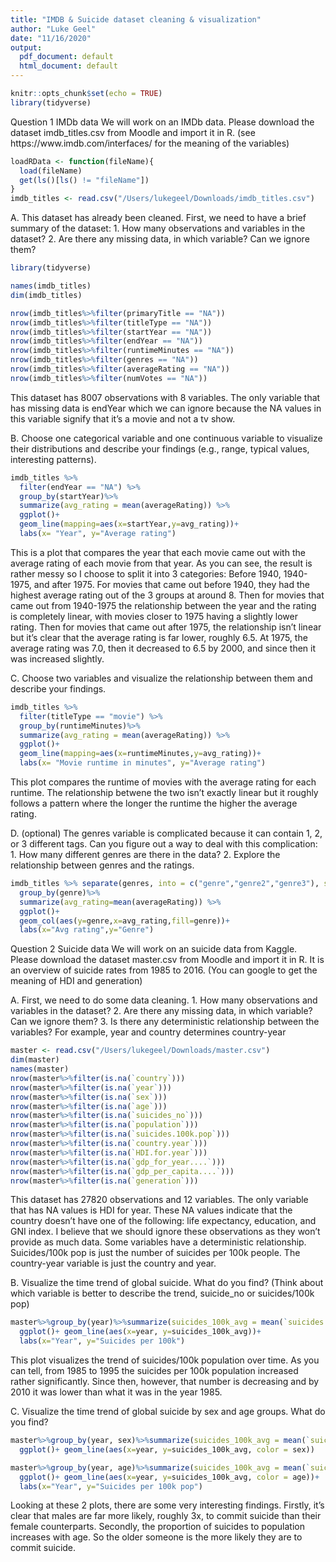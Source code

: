 ```yaml
---
title: "IMDB & Suicide dataset cleaning & visualization"
author: "Luke Geel"
date: "11/16/2020"
output:
  pdf_document: default
  html_document: default
---
```


```r
knitr::opts_chunk$set(echo = TRUE)
library(tidyverse)
```
Question 1 IMDb data
We will work on an IMDb data. Please download the dataset imdb_titles.csv from Moodle and import it in R. (see https://www.imdb.com/interfaces/ for the meaning of the variables)
```r
loadRData <- function(fileName){
  load(fileName)
  get(ls()[ls() != "fileName"])
}
imdb_titles <- read.csv("/Users/lukegeel/Downloads/imdb_titles.csv")

```

A. This dataset has already been cleaned. First, we need to have a brief summary of the dataset:
1. How many observations and variables in the dataset?
2. Are there any missing data, in which variable? Can we ignore them?
```r
library(tidyverse)

names(imdb_titles)
dim(imdb_titles)

nrow(imdb_titles%>%filter(primaryTitle == "NA"))
nrow(imdb_titles%>%filter(titleType == "NA"))
nrow(imdb_titles%>%filter(startYear == "NA"))
nrow(imdb_titles%>%filter(endYear == "NA"))
nrow(imdb_titles%>%filter(runtimeMinutes == "NA"))
nrow(imdb_titles%>%filter(genres == "NA"))
nrow(imdb_titles%>%filter(averageRating == "NA"))
nrow(imdb_titles%>%filter(numVotes == "NA"))

```
This dataset has 8007 observations with 8 variables.
The only variable that has missing data is endYear which we can ignore because the NA values in this variable signify that it's a movie and not a tv show.

B. Choose one categorical variable and one continuous variable to visualize their distributions and describe your findings (e.g., range, typical values, interesting patterns).
```r
imdb_titles %>% 
  filter(endYear == "NA") %>% 
  group_by(startYear)%>%
  summarize(avg_rating = mean(averageRating)) %>%
  ggplot()+
  geom_line(mapping=aes(x=startYear,y=avg_rating))+
  labs(x= "Year", y="Average rating")
```
This is a plot that compares the year that each movie came out with the average rating of each movie from 
that year. As you can see, the result is rather messy so I choose to split it into 3 categories: Before 
1940, 1940-1975, and after 1975. For movies that came out before 1940, they had the highest average rating
out of the 3 groups at around 8. Then for movies that came out from 1940-1975 the relationship between the
year and the rating is completely linear, with movies closer to 1975 having a slightly lower rating. Then 
for movies that came out after 1975, the relationship isn't linear but it's clear that the average rating 
is far lower, roughly 6.5. At 1975, the average rating was 7.0, then it decreased to 6.5 by 2000, and 
since then it was increased slightly.

C. Choose two variables and visualize the relationship between them and describe your findings.
```r
imdb_titles %>% 
  filter(titleType == "movie") %>% 
  group_by(runtimeMinutes)%>%
  summarize(avg_rating = mean(averageRating)) %>%
  ggplot()+
  geom_line(mapping=aes(x=runtimeMinutes,y=avg_rating))+
  labs(x= "Movie runtime in minutes", y="Average rating")
```
This plot compares the runtime of movies with the average rating for each runtime. The relationship 
betwene the two isn't exactly linear but it roughly follows a pattern where the longer the runtime the 
higher the average rating.

D. (optional) The genres variable is complicated because it can contain 1, 2, or 3 different tags. Can you figure out a way to deal with this complication:
1. How many different genres are there in the data?
2. Explore the relationship between genres and the ratings.
```r
imdb_titles %>% separate(genres, into = c("genre","genre2","genre3"), sep=",") %>%
  group_by(genre)%>%
  summarize(avg_rating=mean(averageRating)) %>%
  ggplot()+
  geom_col(aes(y=genre,x=avg_rating,fill=genre))+
  labs(x="Avg rating",y="Genre")
```
Question 2 Suicide data
We will work on an suicide data from Kaggle. Please download the dataset master.csv from Moodle and import it in R. It is an overview of suicide rates from 1985 to 2016. (You can google to get the meaning of HDI and generation)

A. First, we need to do some data cleaning.
1. How many observations and variables in the dataset?
2. Are there any missing data, in which variable? Can we ignore them?
3. Is there any deterministic relationship between the variables? For example, year and country determines country-year
```r
master <- read.csv("/Users/lukegeel/Downloads/master.csv")
dim(master)
names(master)
nrow(master%>%filter(is.na(`country`)))
nrow(master%>%filter(is.na(`year`)))
nrow(master%>%filter(is.na(`sex`)))
nrow(master%>%filter(is.na(`age`)))
nrow(master%>%filter(is.na(`suicides_no`)))
nrow(master%>%filter(is.na(`population`)))
nrow(master%>%filter(is.na(`suicides.100k.pop`)))
nrow(master%>%filter(is.na(`country.year`)))
nrow(master%>%filter(is.na(`HDI.for.year`)))
nrow(master%>%filter(is.na(`gdp_for_year....`)))
nrow(master%>%filter(is.na(`gdp_per_capita....`)))
nrow(master%>%filter(is.na(`generation`)))

```
This dataset has 27820 observations and 12 variables.
The only variable that has NA values is HDI for year. These NA values indicate that the country doesn't have one of the following: life expectancy, education, and GNI index. I believe that we should ignore these observations as they won't provide as much data.
Some variables have a deterministic relationship. Suicides/100k pop is just the number of suicides per 100k people. The country-year variable is just the country and year.

B. Visualize the time trend of global suicide. What do you find? (Think about which variable is better to describe the trend, suicide_no or suicides/100k pop)
```r
master%>%group_by(year)%>%summarize(suicides_100k_avg = mean(`suicides.100k.pop`) )%>% 
  ggplot()+ geom_line(aes(x=year, y=suicides_100k_avg))+
  labs(x="Year", y="Suicides per 100k")

```
This plot visualizes the trend of suicides/100k population over time. As you can tell, from 1985 to 1995 the suicides per 100k population increased rather significantly. Since then, however, that number is decreasing and by 2010 it was lower than what it was in the year 1985. 

C. Visualize the time trend of global suicide by sex and age groups. What do you find?
```r
master%>%group_by(year, sex)%>%summarize(suicides_100k_avg = mean(`suicides.100k.pop`) )%>% 
  ggplot()+ geom_line(aes(x=year, y=suicides_100k_avg, color = sex))

master%>%group_by(year, age)%>%summarize(suicides_100k_avg = mean(`suicides.100k.pop`) )%>% 
  ggplot()+ geom_line(aes(x=year, y=suicides_100k_avg, color = age))+
  labs(x="Year", y="Suicides per 100k pop")
```
Looking at these 2 plots, there are some very interesting findings. Firstly, it's clear that males are far more likely, roughly 3x, to commit suicide than their female counterparts. Secondly, the proportion of suicides to population increases with age. So the older someone is the more likely they are to commit suicide.
